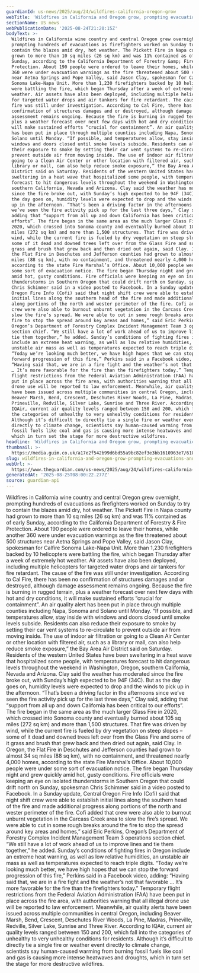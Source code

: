 ```yaml
---
guardianId: us-news/2025/aug/24/wildfires-california-oregon-grow
webTitle: 'Wildfires in California and Oregon grow, prompting evacuations and warnings'
sectionName: US news
webPublicationDate: '2025-08-24T21:20:15Z'
bodyText: >-
  Wildfires in California wine country and central Oregon grew overnight,
  prompting hundreds of evacuations as firefighters worked on Sunday to try to
  contain the blazes amid dry, hot weather. The Pickett Fire in Napa county had
  grown to more than 10 sq miles (26 sq km) and was 11% contained as of early
  Sunday, according to the California Department of Forestry &amp; Fire
  Protection. About 190 people were ordered to leave their homes, while another
  360 were under evacuation warnings as the fire threatened about 500 structures
  near Aetna Springs and Pope Valley, said Jason Clay, spokesman for Calfire
  Sonoma Lake-Napa Unit. More than 1,230 firefighters backed by 10 helicopters
  were battling the fire, which began Thursday after a week of extremely hot
  weather. Air assets have also been deployed, including multiple helicopters
  for targeted water drops and air tankers for fire retardant. The cause of the
  fire was still under investigation. According to Cal Fire, there has been no
  confirmation of structures damages and or destroyed, although damage
  assessment remains ongoing. Because the fire is burning in rugged terrain,
  plus a weather forecast over next few days with hot and dry conditions, it
  will make sustained efforts “crucial for containment”. An air quality alert
  has been put in place through multiple counties including Napa, Sonoma and
  Solano until Monday. “If possible, and temperatures allow, stay inside with
  windows and doors closed until smoke levels subside. Residents can also reduce
  their exposure to smoke by setting their car vent systems to re-circulate to
  prevent outside air from moving inside. The use of indoor air filtration or
  going to a Clean Air Center or other location with filtered air, such as a
  library or mall, can also help reduce smoke exposure,” the Bay Area Air
  District said on Saturday. Residents of the western United States have been
  sweltering in a heat wave that hospitalized some people, with temperatures
  forecast to hit dangerous levels throughout the weekend in Washington, Oregon,
  southern California, Nevada and Arizona. Clay said the weather has moderated
  since the fire broke out, with Sunday’s high expected to be 94F (34C). But as
  the day goes on, humidity levels were expected to drop and the winds to pick
  up in the afternoon. “That’s been a driving factor in the afternoons since
  we’ve seen the fire activity pick up for the last three days,” Clay said,
  adding that “support from all up and down California has been critical to our
  efforts”. The fire began in the same area as the much larger Glass Fire in
  2020, which crossed into Sonoma county and eventually burned about 105 sq
  miles (272 sq km) and more than 1,500 structures. That fire was driven by
  wind, while the current fire is fueled by dry vegetation on steep slopes –
  some of it dead and downed trees left over from the Glass Fire and some of it
  grass and brush that grew back and then dried out again, said Clay. In Oregon,
  the Flat Fire in Deschutes and Jefferson counties had grown to almost 34 sq
  miles (88 sq km), with no containment, and threatened nearly 4,000 homes,
  according to the state Fire Marshal’s Office. About 10,000 people were under
  some sort of evacuation notice. The fire began Thursday night and grew quickly
  amid hot, gusty conditions. Fire officials were keeping an eye on isolated
  thunderstorms in Southern Oregon that could drift north on Sunday, spokesman
  Chris Schimmer said in a video posted to Facebook. In a Sunday update, Central
  Oregon Fire Info (Cofi) said that night shift crew were able to establish
  initial lines along the southern head of the fire and made additional progress
  along portions of the north and wester perimeter of the fire. Cofi added that
  crew were also able to burnout unburnt vegetation in the Carcass Creek area to
  slow the fire’s spread. We were able to cut in some rough breaks around the
  fire to stop the spread around key areas and homes,” said Eric Perkins,
  Oregon’s Department of Forestry Complex Incident Management Team 3 operations
  section chief. “We still have a lot of work ahead of us to improve lines and
  tie them together,” he added. Sunday’s conditions of fighting fires in Oregon
  include an extreme heat warning, as well as low relative humidities, an
  unstable air mass as well as temperatures expected to reach triple digits.
  “Today we’re looking much better, we have high hopes that we can stop the
  forward progression of this fire,” Perkins said in a Facebook video, adding:
  “Having said that, we are in a fire fight and the weather’s not that favorable
  … It’s more favorable for the fire than the firefighters today.” Temporary
  flight restrictions from the Federal Aviation Administration (FAA) have been
  put in place across the fire area, with authorities warning that all illegal
  drone use will be reported to law enforcement. Meanwhile, air quality alerts
  have been issued across multiple communities in central Oregon, including
  Beaver Marsh, Bend, Crescent, Deschutes River Woods, La Pine, Madras,
  Prineville, Redville, Silver Lake, Sunrise and Three River. According to
  IQAir, current air quality levels ranged between 150 and 200, which fall into
  the categories of unhealthy to very unhealthy conditions for residents.
  Although it’s difficult to directly tie a single fire or weather event
  directly to climate change, scientists say human-caused warming from burning
  fossil fuels like coal and gas is causing more intense heatwaves and droughts,
  which in turn set the stage for more destructive wildfires.
headline: 'Wildfires in California and Oregon grow, prompting evacuations and warnings'
thumbnail: >-
  https://media.guim.co.uk/a17e2f542b99d6bd55a9bc82ef3e3bb1610963e7/610_0_5040_4032/500.jpg
slug: wildfires-in-california-and-oregon-grow-prompting-evacuations-and-warnings
webUrl: >-
  https://www.theguardian.com/us-news/2025/aug/24/wildfires-california-oregon-grow
generatedAt: '2025-08-25T08:00:22.277Z'
source: guardian-api
---
```

Wildfires in California wine country and central Oregon grew overnight, prompting hundreds of evacuations as firefighters worked on Sunday to try to contain the blazes amid dry, hot weather. The Pickett Fire in Napa county had grown to more than 10 sq miles (26 sq km) and was 11% contained as of early Sunday, according to the California Department of Forestry &amp; Fire Protection. About 190 people were ordered to leave their homes, while another 360 were under evacuation warnings as the fire threatened about 500 structures near Aetna Springs and Pope Valley, said Jason Clay, spokesman for Calfire Sonoma Lake-Napa Unit. More than 1,230 firefighters backed by 10 helicopters were battling the fire, which began Thursday after a week of extremely hot weather. Air assets have also been deployed, including multiple helicopters for targeted water drops and air tankers for fire retardant. The cause of the fire was still under investigation. According to Cal Fire, there has been no confirmation of structures damages and or destroyed, although damage assessment remains ongoing. Because the fire is burning in rugged terrain, plus a weather forecast over next few days with hot and dry conditions, it will make sustained efforts “crucial for containment”. An air quality alert has been put in place through multiple counties including Napa, Sonoma and Solano until Monday. “If possible, and temperatures allow, stay inside with windows and doors closed until smoke levels subside. Residents can also reduce their exposure to smoke by setting their car vent systems to re-circulate to prevent outside air from moving inside. The use of indoor air filtration or going to a Clean Air Center or other location with filtered air, such as a library or mall, can also help reduce smoke exposure,” the Bay Area Air District said on Saturday. Residents of the western United States have been sweltering in a heat wave that hospitalized some people, with temperatures forecast to hit dangerous levels throughout the weekend in Washington, Oregon, southern California, Nevada and Arizona. Clay said the weather has moderated since the fire broke out, with Sunday’s high expected to be 94F (34C). But as the day goes on, humidity levels were expected to drop and the winds to pick up in the afternoon. “That’s been a driving factor in the afternoons since we’ve seen the fire activity pick up for the last three days,” Clay said, adding that “support from all up and down California has been critical to our efforts”. The fire began in the same area as the much larger Glass Fire in 2020, which crossed into Sonoma county and eventually burned about 105 sq miles (272 sq km) and more than 1,500 structures. That fire was driven by wind, while the current fire is fueled by dry vegetation on steep slopes – some of it dead and downed trees left over from the Glass Fire and some of it grass and brush that grew back and then dried out again, said Clay. In Oregon, the Flat Fire in Deschutes and Jefferson counties had grown to almost 34 sq miles (88 sq km), with no containment, and threatened nearly 4,000 homes, according to the state Fire Marshal’s Office. About 10,000 people were under some sort of evacuation notice. The fire began Thursday night and grew quickly amid hot, gusty conditions. Fire officials were keeping an eye on isolated thunderstorms in Southern Oregon that could drift north on Sunday, spokesman Chris Schimmer said in a video posted to Facebook. In a Sunday update, Central Oregon Fire Info (Cofi) said that night shift crew were able to establish initial lines along the southern head of the fire and made additional progress along portions of the north and wester perimeter of the fire. Cofi added that crew were also able to burnout unburnt vegetation in the Carcass Creek area to slow the fire’s spread. We were able to cut in some rough breaks around the fire to stop the spread around key areas and homes,” said Eric Perkins, Oregon’s Department of Forestry Complex Incident Management Team 3 operations section chief. “We still have a lot of work ahead of us to improve lines and tie them together,” he added. Sunday’s conditions of fighting fires in Oregon include an extreme heat warning, as well as low relative humidities, an unstable air mass as well as temperatures expected to reach triple digits. “Today we’re looking much better, we have high hopes that we can stop the forward progression of this fire,” Perkins said in a Facebook video, adding: “Having said that, we are in a fire fight and the weather’s not that favorable … It’s more favorable for the fire than the firefighters today.” Temporary flight restrictions from the Federal Aviation Administration (FAA) have been put in place across the fire area, with authorities warning that all illegal drone use will be reported to law enforcement. Meanwhile, air quality alerts have been issued across multiple communities in central Oregon, including Beaver Marsh, Bend, Crescent, Deschutes River Woods, La Pine, Madras, Prineville, Redville, Silver Lake, Sunrise and Three River. According to IQAir, current air quality levels ranged between 150 and 200, which fall into the categories of unhealthy to very unhealthy conditions for residents. Although it’s difficult to directly tie a single fire or weather event directly to climate change, scientists say human-caused warming from burning fossil fuels like coal and gas is causing more intense heatwaves and droughts, which in turn set the stage for more destructive wildfires.
